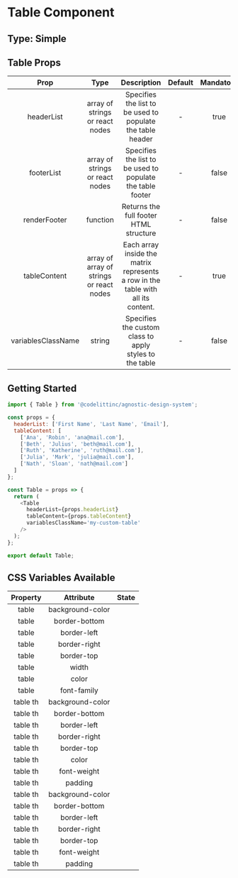 # Table Component

## Type: Simple

## Table Props

|        Prop        |                   Type                   |                                   Description                                    | Default | Mandatory |
| :----------------: | :--------------------------------------: | :------------------------------------------------------------------------------: | :-----: | :-------: |
|     headerList     |     array of strings or react nodes      |            Specifies the list to be used to populate the table header            |    -    |   true    |
|     footerList     |     array of strings or react nodes      |            Specifies the list to be used to populate the table footer            |    -    |   false   |
|    renderFooter    |                 function                 |                      Returns the full footer HTML structure                      |    -    |   false   |
|    tableContent    | array of array of strings or react nodes | Each array inside the matrix represents a row in the table with all its content. |    -    |   true    |
| variablesClassName |                  string                  |             Specifies the custom class to apply styles to the table              |    -    |   false   |

## Getting Started

```javascript
import { Table } from '@codelittinc/agnostic-design-system';

const props = {
  headerList: ['First Name', 'Last Name', 'Email'],
  tableContent: [
    ['Ana', 'Robin', 'ana@mail.com'],
    ['Beth', 'Julius', 'beth@mail.com'],
    ['Ruth', 'Katherine', 'ruth@mail.com'],
    ['Julia', 'Mark', 'julia@mail.com'],
    ['Nath', 'Sloan', 'nath@mail.com']
  ]
};

const Table = props => {
  return (
    <Table
      headerList={props.headerList}
      tableContent={props.tableContent}
      variablesClassName='my-custom-table'
    />
  );
};

export default Table;
```

## CSS Variables Available

| Property |    Attribute     | State |
| :------: | :--------------: | :---: |
|  table   | background-color |       |
|  table   |  border-bottom   |       |
|  table   |   border-left    |       |
|  table   |   border-right   |       |
|  table   |    border-top    |       |
|  table   |      width       |       |
|  table   |      color       |       |
|  table   |   font-family    |       |
| table th | background-color |       |
| table th |  border-bottom   |       |
| table th |   border-left    |       |
| table th |   border-right   |       |
| table th |    border-top    |       |
| table th |      color       |       |
| table th |   font-weight    |       |
| table th |     padding      |       |
| table th | background-color |       |
| table th |  border-bottom   |       |
| table th |   border-left    |       |
| table th |   border-right   |       |
| table th |    border-top    |       |
| table th |   font-weight    |       |
| table th |     padding      |       |
